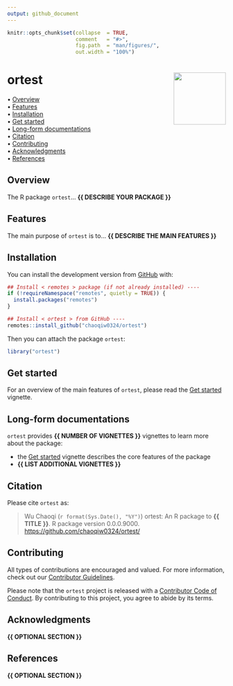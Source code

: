 ```yaml
---
output: github_document
---
```


<!-- README.md is generated from README.Rmd. Please edit that file -->


```r
knitr::opts_chunk$set(collapse  = TRUE,
                      comment   = "#>",
                      fig.path  = "man/figures/",
                      out.width = "100%")
```



ortest <img src="man/figures/package-sticker.png" align="right" style="float:right; height:120px;"/>
=========================================================

<!-- badges: start -->
<!-- badges: end -->



<p align="left">
  • <a href="#overview">Overview</a><br>
  • <a href="#features">Features</a><br>
  • <a href="#installation">Installation</a><br>
  • <a href="#get-started">Get started</a><br>
  • <a href="#long-form-documentations">Long-form documentations</a><br>
  • <a href="#citation">Citation</a><br>
  • <a href="#contributing">Contributing</a><br>
  • <a href="#acknowledgments">Acknowledgments</a><br>
  • <a href="#references">References</a>
</p>



## Overview


The R package `ortest`... **{{ DESCRIBE YOUR PACKAGE }}**



## Features

The main purpose of `ortest` is to... **{{ DESCRIBE THE MAIN FEATURES }}**



## Installation

You can install the development version from [GitHub](https://github.com/) with:

```r
## Install < remotes > package (if not already installed) ----
if (!requireNamespace("remotes", quietly = TRUE)) {
  install.packages("remotes")
}

## Install < ortest > from GitHub ----
remotes::install_github("chaoqiw0324/ortest")
```

Then you can attach the package `ortest`:

```r
library("ortest")
```



## Get started

For an overview of the main features of `ortest`, please read the 
[Get started](https://chaoqiw0324.github.io/ortest/articles/ortest.html)
vignette.



## Long-form documentations

`ortest` provides **{{ NUMBER OF VIGNETTES }}** vignettes to learn more about the package:

- the [Get started](https://chaoqiw0324.github.io/ortest/articles/ortest.html)
vignette describes the core features of the package
- **{{ LIST ADDITIONAL VIGNETTES }}**



## Citation

Please cite `ortest` as: 

> Wu Chaoqi (`r format(Sys.Date(), "%Y")`) ortest: An R 
package to **{{ TITLE }}**. R package version 0.0.0.9000. 
<https://github.com/chaoqiw0324/ortest/>



## Contributing

All types of contributions are encouraged and valued. For more information, 
check out our [Contributor Guidelines](https://github.com/chaoqiw0324/ortest/blob/main/CONTRIBUTING.md).

Please note that the `ortest` project is released with a 
[Contributor Code of Conduct](https://contributor-covenant.org/version/2/1/CODE_OF_CONDUCT.html). 
By contributing to this project, you agree to abide by its terms.



## Acknowledgments

**{{ OPTIONAL SECTION }}**



## References

**{{ OPTIONAL SECTION }}**
